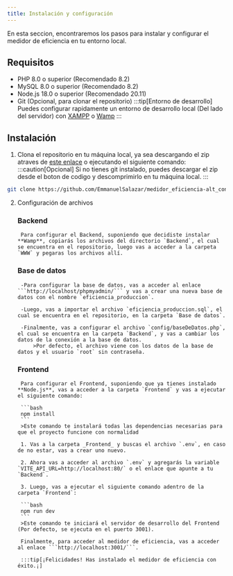 ```yaml
---
title: Instalación y configuración
---
```


En esta seccion, encontraremos los pasos para instalar y configurar el medidor de eficiencia en tu entorno local.

## Requisitos

- PHP 8.0 o superior (Recomendado 8.2)  
- MySQL 8.0 o superior (Recomendado 8.2)
- Node.js 18.0 o superior (Recomendado 20.11)
- Git (Opcional, para clonar el repositorio)
:::tip[Entorno de desarrollo]
Puedes configurar rapidamente un entorno de desarrollo local (Del lado del servidor) con [XAMPP](https://www.apachefriends.org/es/index.html) o [Wamp](https://wampserver.aviatechno.net/)
:::

## Instalación

1. Clona el repositorio en tu máquina local, ya sea descargando el zip atraves de [este enlace](https://github.com/EmmanuelSalazar/medidor_eficiencia-alt_confecciones) o ejecutando el siguiente comando:
:::caution[Opcional]
Si no tienes git instalado, puedes descargar el zip desde el boton de codigo y descomprimirlo en tu máquina local.
:::

```bash
git clone https://github.com/EmmanuelSalazar/medidor_eficiencia-alt_confecciones.git
```

2. Configuración de archivos

    ### Backend 

        Para configurar el Backend, suponiendo que decidiste instalar **Wamp**, copiarás los archivos del directorio `Backend`, el cual se encuentra en el repositorio, luego vas a acceder a la carpeta `WWW` y pegaras los archivos allí.

    ### Base de datos

        -Para configurar la base de datos, vas a acceder al enlace ```http://localhost/phpmyadmin/``` y vas a crear una nueva base de datos con el nombre `eficiencia_produccion`.

        -Luego, vas a importar el archivo `eficiencia_produccion.sql`, el cual se encuentra en el repositorio, en la carpeta `Base de datos`.

        -Finalmente, vas a configurar el archivo `config/baseDeDatos.php`, el cual se encuentra en la carpeta `Backend`, y vas a cambiar los datos de la conexión a la base de datos. 
            >Por defecto, el archivo viene con los datos de la base de datos y el usuario `root` sin contraseña.

    ### Frontend

        Para configurar el Frontend, suponiendo que ya tienes instalado **Node.js**, vas a acceder a la carpeta `Frontend` y vas a ejecutar el siguiente comando:

        ```bash
        npm install
        ```
        >Este comando te instalará todas las dependencias necesarias para que el proyecto funcione con normalidad

        1. Vas a la carpeta _Frontend_ y buscas el archivo `.env`, en caso de no estar, vas a crear uno nuevo.

        2. Ahora vas a acceder al archivo `.env` y agregarás la variable `VITE_API_URL=http://localhost:80/` o el enlace que apunte a tu `Backend`.

        3. Luego, vas a ejecutar el siguiente comando adentro de la carpeta `Frontend`:

        ```bash
        npm run dev
        ```
        >Este comando te iniciará el servidor de desarrollo del Frontend (Por defecto, se ejecuta en el puerto 3001).

        Finalmente, para acceder al medidor de eficiencia, vas a acceder al enlace ```http://localhost:3001/```.

        :::tip[¡Felicidades! Has instalado el medidor de eficiencia con éxito.¡]


        
        
        
        







